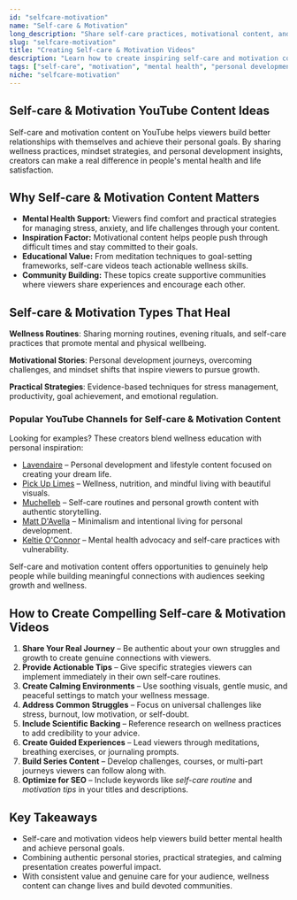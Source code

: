```yaml
---
id: "selfcare-motivation"
name: "Self-care & Motivation"
long_description: "Share self-care practices, motivational content, and personal development strategies that help viewers build better mental health and achieve their goals."
slug: "selfcare-motivation"
title: "Creating Self-care & Motivation Videos"
description: "Learn how to create inspiring self-care and motivation content for YouTube—covering wellness routines, mindset shifts, and personal growth strategies."
tags: ["self-care", "motivation", "mental health", "personal development", "wellness", "mindfulness", "self-improvement"]
niche: "selfcare-motivation"
---
```


## Self-care & Motivation YouTube Content Ideas

Self-care and motivation content on YouTube helps viewers build better relationships with themselves and achieve their personal goals. By sharing wellness practices, mindset strategies, and personal development insights, creators can make a real difference in people's mental health and life satisfaction.

## Why Self-care & Motivation Content Matters

- **Mental Health Support:** Viewers find comfort and practical strategies for managing stress, anxiety, and life challenges through your content.
- **Inspiration Factor:** Motivational content helps people push through difficult times and stay committed to their goals.
- **Educational Value:** From meditation techniques to goal-setting frameworks, self-care videos teach actionable wellness skills.
- **Community Building:** These topics create supportive communities where viewers share experiences and encourage each other.

## Self-care & Motivation Types That Heal

**Wellness Routines**: Sharing morning routines, evening rituals, and self-care practices that promote mental and physical wellbeing.

**Motivational Stories**: Personal development journeys, overcoming challenges, and mindset shifts that inspire viewers to pursue growth.

**Practical Strategies**: Evidence-based techniques for stress management, productivity, goal achievement, and emotional regulation.

### Popular YouTube Channels for Self-care & Motivation Content

Looking for examples? These creators blend wellness education with personal inspiration:
- [Lavendaire](https://www.youtube.com/@Lavendaire) – Personal development and lifestyle content focused on creating your dream life.
- [Pick Up Limes](https://www.youtube.com/@PickUpLimes) – Wellness, nutrition, and mindful living with beautiful visuals.
- [Muchelleb](https://www.youtube.com/@muchelleb) – Self-care routines and personal growth content with authentic storytelling.
- [Matt D'Avella](https://www.youtube.com/@MattDAvella) – Minimalism and intentional living for personal development.
- [Keltie O'Connor](https://www.youtube.com/@KeltieOConnor) – Mental health advocacy and self-care practices with vulnerability.

Self-care and motivation content offers opportunities to genuinely help people while building meaningful connections with audiences seeking growth and wellness.

## How to Create Compelling Self-care & Motivation Videos

1. **Share Your Real Journey** – Be authentic about your own struggles and growth to create genuine connections with viewers.
2. **Provide Actionable Tips** – Give specific strategies viewers can implement immediately in their own self-care routines.
3. **Create Calming Environments** – Use soothing visuals, gentle music, and peaceful settings to match your wellness message.
4. **Address Common Struggles** – Focus on universal challenges like stress, burnout, low motivation, or self-doubt.
5. **Include Scientific Backing** – Reference research on wellness practices to add credibility to your advice.
6. **Create Guided Experiences** – Lead viewers through meditations, breathing exercises, or journaling prompts.
7. **Build Series Content** – Develop challenges, courses, or multi-part journeys viewers can follow along with.
8. **Optimize for SEO** – Include keywords like *self-care routine* and *motivation tips* in your titles and descriptions.

## Key Takeaways

- Self-care and motivation videos help viewers build better mental health and achieve personal goals.
- Combining authentic personal stories, practical strategies, and calming presentation creates powerful impact.
- With consistent value and genuine care for your audience, wellness content can change lives and build devoted communities.